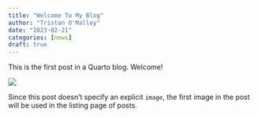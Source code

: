 ```yaml
---
title: "Welcome To My Blog"
author: "Tristan O'Malley"
date: "2023-02-21"
categories: [news]
draft: true
---
```


This is the first post in a Quarto blog. Welcome!

![](thumbnail.jpg)

Since this post doesn't specify an explicit `image`, the first image in the post will be used in the listing page of posts.
